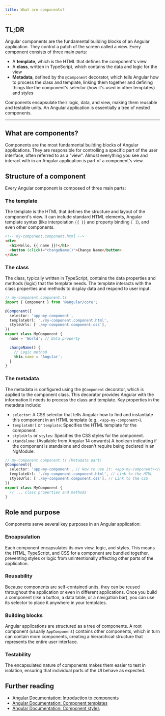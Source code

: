 ```yaml
---
title: What are components?
---
```


## TL;DR

Angular components are the fundamental building blocks of an Angular application. They control a patch of the screen called a view. Every component consists of three main parts:

- A **template**, which is the HTML that defines the component's view
- A **class**, written in TypeScript, which contains the data and logic for the view
- **Metadata**, defined by the `@Component` decorator, which tells Angular how to process the class and template, linking them together and defining things like the component's selector (how it's used in other templates) and styles

Components encapsulate their logic, data, and view, making them reusable and testable units. An Angular application is essentially a tree of nested components.

---

## What are components?

Components are the most fundamental building blocks of Angular applications. They are responsible for controlling a specific part of the user interface, often referred to as a "view". Almost everything you see and interact with in an Angular application is part of a component's view.

## Structure of a component

Every Angular component is composed of three main parts:

### The template

The template is the HTML that defines the structure and layout of the component's view. It can include standard HTML elements, Angular template syntax (like interpolation `{{ }}` and property binding `[ ]`), and even other components.

```html
<!-- my-component.component.html -->
<div>
  <h1>Hello, {{ name }}!</h1>
  <button (click)="changeName()">Change Name</button>
</div>
```

### The class

The class, typically written in TypeScript, contains the data properties and methods (logic) that the template needs. The template interacts with the class properties and methods to display data and respond to user input.

```typescript
// my-component.component.ts
import { Component } from '@angular/core';

@Component({
  selector: 'app-my-component',
  templateUrl: './my-component.component.html',
  styleUrls: ['./my-component.component.css'],
})
export class MyComponent {
  name = 'World'; // Data property

  changeName() {
    // Logic method
    this.name = 'Angular';
  }
}
```

### The metadata

The metadata is configured using the `@Component` decorator, which is applied to the component class. This decorator provides Angular with the information it needs to process the class and template. Key properties in the metadata include:

- `selector`: A CSS selector that tells Angular how to find and instantiate this component in an HTML template (e.g., `<app-my-component>`).
- `templateUrl` or `template`: Specifies the HTML template for the component.
- `styleUrls` or `styles`: Specifies the CSS styles for the component.
- `standalone`: (Available from Angular 14 onwards) A boolean indicating if the component is standalone and doesn't require being declared in an NgModule.

```typescript
// my-component.component.ts (Metadata part)
@Component({
  selector: 'app-my-component', // How to use it: <app-my-component></app-my-component>
  templateUrl: './my-component.component.html', // Link to the HTML
  styleUrls: ['./my-component.component.css'], // Link to the CSS
})
export class MyComponent {
  // ... class properties and methods
}
```

## Role and purpose

Components serve several key purposes in an Angular application:

### Encapsulation

Each component encapsulates its own view, logic, and styles. This means the HTML, TypeScript, and CSS for a component are bundled together, preventing styles or logic from unintentionally affecting other parts of the application.

### Reusability

Because components are self-contained units, they can be reused throughout the application or even in different applications. Once you build a component (like a button, a data table, or a navigation bar), you can use its selector to place it anywhere in your templates.

### Building blocks

Angular applications are structured as a tree of components. A root component (usually `AppComponent`) contains other components, which in turn can contain more components, creating a hierarchical structure that represents the entire user interface.

### Testability

The encapsulated nature of components makes them easier to test in isolation, ensuring that individual parts of the UI behave as expected.

## Further reading

- [Angular Documentation: Introduction to components](https://angular.dev/guide/components)
- [Angular Documentation: Component templates](https://angular.dev/guide/templates)
- [Angular Documentation: Component styles](https://angular.dev/guide/style-guide)
